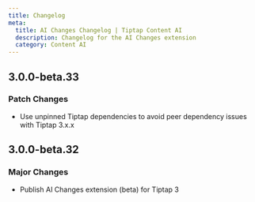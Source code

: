 ```yaml
---
title: Changelog
meta:
  title: AI Changes Changelog | Tiptap Content AI
  description: Changelog for the AI Changes extension
  category: Content AI
---
```


## 3.0.0-beta.33

### Patch Changes

- Use unpinned Tiptap dependencies to avoid peer dependency issues with Tiptap 3.x.x

## 3.0.0-beta.32

### Major Changes

- Publish AI Changes extension (beta) for Tiptap 3
